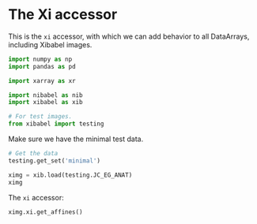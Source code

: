 # The Xi accessor

This is the `xi` accessor, with which we can add behavior to all DataArrays, including Xibabel images.

```python
import numpy as np
import pandas as pd

import xarray as xr

import nibabel as nib
import xibabel as xib

# For test images.
from xibabel import testing
```

Make sure we have the minimal test data.

```python
# Get the data
testing.get_set('minimal')
```

```python
ximg = xib.load(testing.JC_EG_ANAT)
ximg
```

The `xi` accessor:

```python
ximg.xi.get_affines()
```
